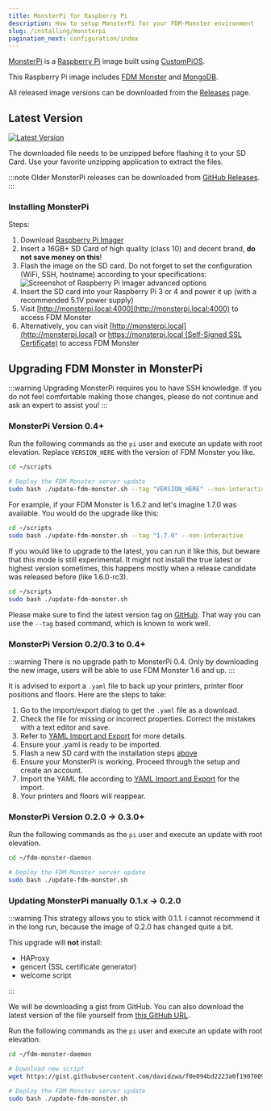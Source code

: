 ```yaml
---
title: MonsterPi for Raspberry Pi
description: How to setup MonsterPi for your FDM-Monster environment
slug: /installing/monsterpi
pagination_next: configuration/index
---
```


[MonsterPi](https://github.com/fdm-monster/MonsterPi) is a [Raspberry Pi](https://www.raspberrypi.org/) image built
using [CustomPiOS](https://github.com/guysoft/CustomPiOS).

This Raspberry Pi image includes [FDM Monster](https://fdm-monster.net/) and [MongoDB](https://www.mongodb.com/).

All released image versions can be downloaded from the [Releases](https://github.com/fdm-monster/MonsterPi/releases)
page.

## Latest Version

[![Latest Version](https://img.shields.io/github/v/release/fdm-monster/monsterpi.svg?color=d52828&label=stable)](https://github.com/fdm-monster/monsterpi/releases/latest)

The downloaded file needs to be unzipped before flashing it to your SD Card. Use your favorite unzipping application to
extract the files.

:::note
Older MonsterPi releases can be downloaded from [GitHub Releases](https://github.com/fdm-monster/MonsterPi/releases).
:::

### Installing MonsterPi

Steps:

1) Download [Raspberry Pi Imager](https://www.raspberrypi.com/software/)
1) Insert a 16GB+ SD Card of high quality (class 10) and decent brand, **do not save money on this**!
1) Flash the image on the SD card. Do not forget to set the configuration (WiFi, SSH, hostname) according to your
   specifications: ![Screenshot of Raspberry Pi Imager advanced options](../images/raspberrypi/raspberrypi-imager.png)
1) Insert the SD card into your Raspberry Pi 3 or 4 and power it up (with a recommended 5.1V power supply)
1) Visit [http://monsterpi.local:4000](http://monsterpi.local:4000) to access FDM Monster
1) Alternatively, you can visit [http://monsterpi.local](http://monsterpi.local)
   or [https://monsterpi.local (Self-Signed SSL Certificate)](https://monsterpi.local) to access FDM Monster

## Upgrading FDM Monster in MonsterPi

:::warning
Upgrading MonsterPi requires you to have SSH knowledge. If you do not feel comfortable making those changes, please do
not continue and ask an expert to assist you!
:::

### MonsterPi Version 0.4+

Run the following commands as the `pi` user and execute an update with root elevation.
Replace `VERSION_HERE` with the version of FDM Monster you like.

```bash
cd ~/scripts

# Deploy the FDM Monster server update
sudo bash ./update-fdm-monster.sh --tag "VERSION_HERE" --non-interactive
```

For example, if your FDM Monster is 1.6.2 and let's imagine 1.7.0 was available.
You would do the upgrade like this:

```bash
cd ~/scripts
sudo bash ./update-fdm-monster.sh --tag "1.7.0" --non-interactive
```

If you would like to upgrade to the latest, you can run it like this, but beware that this mode is still
experimental. It might not install the true latest or highest version sometimes, this happens mostly when a release candidate was released before (like 1.6.0-rc3).

```bash
cd ~/scripts
sudo bash ./update-fdm-monster.sh
```

Please make sure to find the latest version tag on [GitHub](https://github.com/fdm-monster/fdm-monster/tags).
That way you can use the `--tag` based command, which is known to work well.

### MonsterPi Version 0.2/0.3 to 0.4+

:::warning
There is no upgrade path to MonsterPi 0.4. Only by downloading the new image, users will be able to use FDM Monster 1.6 and up.
:::

It is advised to export a `.yaml` file to back up your printers, printer floor positions and floors.
Here are the steps to take:

1) Go to the import/export dialog to get the `.yaml` file as a download.
1) Check the file for missing or incorrect properties. Correct the mistakes with a text editor and save.
1) Refer to [YAML Import and Export](../configuration/yaml_import_export.mdx) for more details.
1) Ensure your .yaml is ready to be imported.
1) Flash a new SD card with the installation steps [above](#installing-monsterpi)
1) Ensure your MonsterPi is working. Proceed through the setup and create an account.
1) Import the YAML file according to [YAML Import and Export](../configuration/yaml_import_export.mdx#user-interface) for the import.
1) Your printers and floors will reappear.

### MonsterPi Version 0.2.0 -> 0.3.0+

Run the following commands as the `pi` user and execute an update with root elevation.

```bash
cd ~/fdm-monster-daemon

# Deploy the FDM Monster server update
sudo bash ./update-fdm-monster.sh
```

### Updating MonsterPi manually 0.1.x -> 0.2.0

:::warning
This strategy allows you to stick with 0.1.1. I cannot recommend it in the long run, because the image of 0.2.0
has changed quite a bit.

This upgrade will **not** install:

- HAProxy
- gencert (SSL certificate generator)
- welcome script

:::

We will be downloading a gist from GitHub. You can also download the latest version of the file yourself
from [this GitHub URL](https://github.com/fdm-monster/MonsterPi/blob/main/src/modules/monsterpi/filesystem/home/pi/fdm-monster-daemon/update-fdm-monster.sh).

Run the following commands as the `pi` user and execute an update with root elevation.

```bash
cd ~/fdm-monster-daemon

# Download new script
wget https://gist.githubusercontent.com/davidzwa/f0e094bd2223a0f1907009d576ad0b77/raw/4cf65be675dc09439873d504acf25abd32cda9c3/update-fdm-monster.sh -O ~/fdm-monster-daemon/update-fdm-monster.sh

# Deploy the FDM Monster server update
sudo bash ./update-fdm-monster.sh
```
